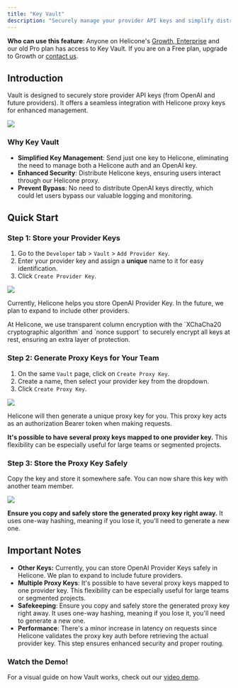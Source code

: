 ```yaml
---
title: "Key Vault"
description: "Securely manage your provider API keys and simplify distribution using Helicone proxy keys."
---
```



<Info>**Who can use this feature**: Anyone on Helicone's [Growth, Enterprise](https://www.helicone.ai/pricing) and our old Pro plan has access to Key Vault. If you are on a Free plan, upgrade to Growth or [contact us](https://www.helicone.ai/contact). </Info>


## Introduction

Vault is designed to securely store provider API keys (from OpenAI and future providers). It offers a seamless integration with Helicone proxy keys for enhanced management. 

<Frame caption="Store your provider keys, then distribute as proxy keys. ">
  <img src="/images/vault/example-key-vault.png" />
</Frame>

### Why Key Vault

- **Simplified Key Management**: Send just one key to Helicone, eliminating the need to manage both a Helicone auth and an OpenAI key.
- **Enhanced Security**: Distribute Helicone keys, ensuring users interact through our Helicone proxy.
- **Prevent Bypass**: No need to distribute OpenAI keys directly, which could let users bypass our valuable logging and monitoring.


## Quick Start

### Step 1: Store your Provider Keys 
1. Go to the `Developer` tab > `Vault` > `Add Provider Key`. 
2. Enter your provider key and assign a **unique** name to it for easy identification. 
3. Click `Create Provider Key`. 

<Frame>
  <img src="/images/vault/example-store-provider-key.png" />
</Frame>

<Note>Currently, Helicone helps you store OpenAI Provider Key. In the future, we plan to expand to include other providers. </Note>

<Accordion title="How we encrypt your Provider Key securely?">
  At Helicone, we use transparent column encryption with the `XChaCha20 cryptographic algorithm` and `nonce support` to securely encrypt all keys at rest, ensuring an extra layer of protection.
</Accordion>

### Step 2: Generate Proxy Keys for Your Team  
1. On the same `Vault` page, click on `Create Proxy Key`. 
2. Create a name, then select your provider key from the dropdown.
3. Click `Create Proxy Key`. 

<Frame caption="Generate a proxy key for your provider key.">
  <img src="/images/vault/example-create-proxy-key.png" />
</Frame>

Helicone will then generate a unique proxy key for you. This proxy key acts as an authorization Bearer token when making requests.

<Tip>**It's possible to have several proxy keys mapped to one provider key.** This flexibility can be especially useful for large teams or segmented projects.</Tip>


### Step 3: Store the Proxy Key Safely 

Copy the key and store it somewhere safe. You can now share this key with another team member. 

<Frame caption="Copy the key the store it somwhere safe. ">
  <img src="/images/vault/example-store-key-safely.png" />
</Frame>

<Warning>**Ensure you copy and safely store the generated proxy key right away.** It uses one-way hashing, meaning if you lose it, you'll need to generate a new one.</Warning>


## Important Notes

- **Other Keys:** Currently, you can store OpenAI Provider Keys safely in Helicone. We plan to expand to include future providers.
- **Multiple Proxy Keys**: It's possible to have several proxy keys mapped to one provider key. This flexibility can be especially useful for large teams or segmented projects.
- **Safekeeping**: Ensure you copy and safely store the generated proxy key right away. It uses one-way hashing, meaning if you lose it, you'll need to generate a new one.
- **Performance**: There's a minor increase in latency on requests since Helicone validates the proxy key auth before retrieving the actual provider key. This step ensures enhanced security and proper routing.

### Watch the Demo!

For a visual guide on how Vault works, check out our [video demo](https://www.loom.com/share/122024dcb1c74cba887a49ce5516a6a1?sid=4fc886f9-2808-4a7b-8965-92d120eb48c1).

<QuestionsSection />
